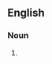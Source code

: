 {{also|screwthreads}}

==English==

===Noun===
{{head|en|noun plural form}}

# {{plural of|screw thread|lang=en}}